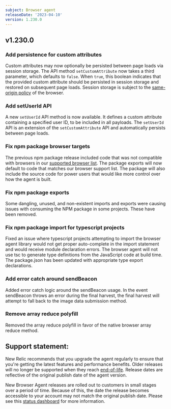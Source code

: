 ```yaml
---
subject: Browser agent
releaseDate: '2023-04-10'
version: 1.230.0
---
```


## v1.230.0

### Add persistence for custom attributes

Custom attributes may now optionally be persisted between page loads via session storage. The API method `setCustomAttribute` now takes a third parameter, which defaults to `false`. When `true`, this boolean indicates that the provided custom attribute should be persisted in session storage and restored on subsequent page loads. Session storage is subject to the [same-origin policy](https://developer.mozilla.org/en-US/docs/Web/Security/Same-origin_policy) of the browser.

### Add setUserId API

A new `setUserId` API method is now available. It defines a custom attribute containing a specified user ID, to be included in all payloads. The `setUserId` API is an extension of the `setCustomAttribute` API and automatically persists between page loads.

### Fix npm package browser targets

The previous npm package release included code that was not compatible with browsers in our [supported browser list](https://docs.newrelic.com/docs/browser/new-relic-browser/getting-started/compatibility-requirements-browser-monitoring/#browser-types). The package exports will now default to code that matches our browser support list. The package will also include the source code for power users that would like more control over how the agent is built.

### Fix npm package exports

Some dangling, unused, and non-existent imports and exports were causing issues with consuming the NPM package in some projects. These have been removed.

### Fix npm package import for typescript projects

Fixed an issue where typescript projects attempting to import the browser agent library would not get proper auto-complete in the import statement and would receive module declaration errors. The browser agent will not use tsc to generate type definitions from the JavaScript code at build time. The package.json has been updated with appropriate type export declarations.

### Add error catch around sendBeacon

Added error catch logic around the sendBeacon usage. In the event sendBeacon throws an error during the final harvest, the final harvest will attempt to fall back to the image data submission method.

### Remove array reduce polyfill

Removed the array reduce polyfill in favor of the native browser array reduce method.

## Support statement:

New Relic recommends that you upgrade the agent regularly to ensure that you're getting the latest features and performance benefits. Older releases will no longer be supported when they reach [end-of-life](https://docs.newrelic.com/docs/browser/browser-monitoring/getting-started/browser-agent-eol-policy/). Release dates are reflective of the original publish date of the agent version.

New Browser Agent releases are rolled out to customers in small stages over a period of time. Because of this, the date the release becomes accessible to your account may not match the original publish date. Please see this [status dashboard](https://newrelic.github.io/newrelic-browser-agent-release/) for more information.
